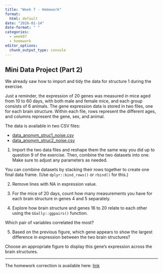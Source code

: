 ```yaml
---
title: "Week 7 - Homework"
format: 
  html: default
date: "2026-01-14"
date-format: " "
categories: 
  - week07
  - homework
editor_options: 
  chunk_output_type: console
---
```


## Mini Data Project (Part 2)

We already saw how to import and tidy the data for structure 1 during the exercise.

Just a reminder, the expression of 20 genes was measured in mice aged from 10 to 60 days, with both male and female mice, and each group consists of 6 animals. The gene expression data is stored in two files, one for each brain structure. Within each file, rows represent the different ages, and columns represent the gene, sex, and animal.

The data is available in two CSV files:

- [data_anonym_struc1_noise.csv](../exos_data/data_anonym_struc1_noise.csv){target='_blank'}
- [data_anonym_struc2_noise.csv](../exos_data/data_anonym_struc2_noise.csv){target='_blank'}

1. Import the two data files and reshape them the same way you did up to question 9 of the exercise.
Then, combine the two datasets into one.
Make sure to adjust any parameters as needed.

::: {.callout-tip collapse="true" title="Hints"}
You can combine datasets by stacking their rows together to create one final data frame.
(Use `dplyr::bind_rows()` or `rbind()` for this.)
:::

2. Remove lines with NA in expression value.


3. For the mice of 20 days, count how many measurements you have for each brain structure in genes 4 and 5 separately.


4. Explore how brain structure and genes 16 to 20 relate to each other using the `GGally::ggpairs()` function.

Which pair of variables correlated the most?


5. Based on the previous figure, which gene appears to show the largest difference in expression between the two brain structures?

Choose an appropriate figure to display this gene's expression across the brain structures.


---

The homework correction is available here:
[link](https://raw.githubusercontent.com/InforBio/ioc-r-2026/refs/heads/main/ioc_r/week07/.r_w07_work_corr.R){target='_blank'}